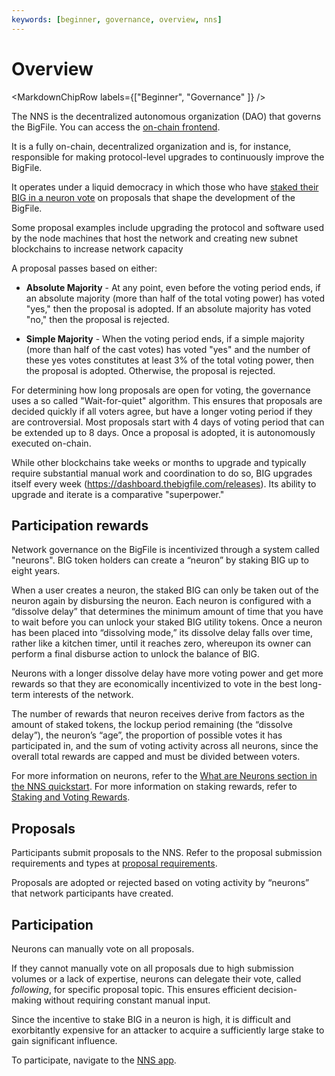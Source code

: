 ```yaml
---
keywords: [beginner, governance, overview, nns]
---
```



# Overview

<MarkdownChipRow labels={["Beginner", "Governance" ]} />

The NNS is the decentralized autonomous organization (DAO) that governs the BigFile. You can access the [on-chain frontend](https://nns.ic0.app/).

It is a fully on-chain, decentralized organization and is, for instance, responsible for making protocol-level upgrades to continuously improve the BigFile.

It operates under a liquid democracy in which those who have [staked their BIG in a neuron vote](/docs/current/concepts/governance) on proposals that shape the development of the BigFile.

Some proposal examples include upgrading the protocol and software used by the node machines that host the network and creating new subnet blockchains to increase network capacity

A proposal passes based on either:
- **Absolute Majority** - At any point, even before the voting period ends, if an absolute majority (more than half of the total voting power) has voted "yes," then the proposal is adopted. If an absolute majority has voted "no," then the proposal is rejected.

- **Simple Majority** - When the voting period ends, if a simple majority (more than half of the cast votes) has voted "yes" and the number of these yes votes constitutes at least 3% of the total voting power, then the proposal is adopted. Otherwise, the proposal is rejected.

For determining how long proposals are open for voting, the governance uses a so called "Wait-for-quiet" algorithm. This ensures that proposals are decided quickly if all voters agree, but have a longer voting period if they are controversial. Most proposals start with 4 days of voting period that can be extended up to 8 days.
Once a proposal is adopted, it is autonomously executed on-chain.

While other blockchains take weeks or months to upgrade and typically require substantial manual work and coordination to do so, BIG upgrades itself every week (https://dashboard.thebigfile.com/releases). Its ability to upgrade and iterate is a comparative "superpower."

## Participation rewards
Network governance on the BigFile is incentivized through a system called "neurons".
BIG token holders can create a “neuron” by staking BIG up to eight years.

When a user creates a neuron, the staked BIG can only be taken out of the neuron again by disbursing the neuron. Each neuron is configured with a “dissolve delay” that determines the minimum amount of time that you have to wait before you can unlock your staked BIG utility tokens. Once a neuron has been placed into “dissolving mode,” its dissolve delay falls over time, rather like a kitchen timer, until it reaches zero, whereupon its owner can perform a final disburse action to unlock the balance of BIG.

Neurons with a longer dissolve delay have more voting power and get more rewards so that they are economically incentivized to vote in the best long-term interests of the network.

The number of rewards that neuron receives derive from factors as the amount of staked tokens, the lockup period remaining (the “dissolve delay”), the neuron’s “age”, the proportion of possible votes it has participated in, and the sum of voting activity across all neurons, since the overall total rewards are capped and must be divided between voters.

For more information on neurons, refer to the [What are Neurons section in the NNS quickstart](/docs/current/developer-docs/daos/nns/nns-app-quickstart).
For more information on staking rewards, refer to [Staking and Voting Rewards](/docs/current/developer-docs/daos/nns/staking-voting-rewards).

## Proposals
Participants submit proposals to the NNS. Refer to the proposal submission requirements and types at [proposal requirements](/docs/current/developer-docs/daos/nns/proposal-requirements).

Proposals are adopted or rejected based on voting activity by “neurons” that network participants have created.

## Participation

Neurons can manually vote on all proposals.

If they cannot manually vote on all proposals due to high submission volumes or a lack of expertise, neurons can delegate their vote, called _following_, for specific proposal topic. This ensures efficient decision-making without requiring constant manual input.

Since the incentive to stake BIG in a neuron is high, it is difficult and exorbitantly expensive for an attacker to acquire a sufficiently large stake to gain significant influence.

To participate, navigate to the [NNS app](https://nns.ic0.app/).